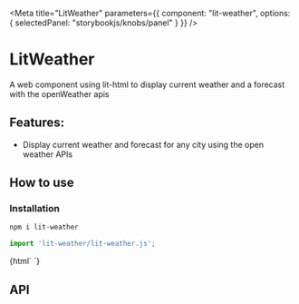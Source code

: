 

<Meta 
  title="LitWeather"
  parameters={{
    component: "lit-weather",
    options: { selectedPanel: "storybookjs/knobs/panel" }
  }}
/>

# LitWeather

A web component using lit-html to display current weather and a forecast with the openWeather apis

## Features:

- Display current weather and forecast for any city using the open weather APIs

## How to use

### Installation

```bash
npm i lit-weather
```

```js
import 'lit-weather/lit-weather.js';
```

<Preview withToolbar>
  <Story name="Simple">
    {html`
      <lit-weather 
        .apiKey="${'dbb6d88373f5de18206bd0c7c4249bed'}" 
        .query="${'93108'}">
      </lit-weather>
    `}
  </Story>
</Preview>

## API

<Props of="lit-weather" />

